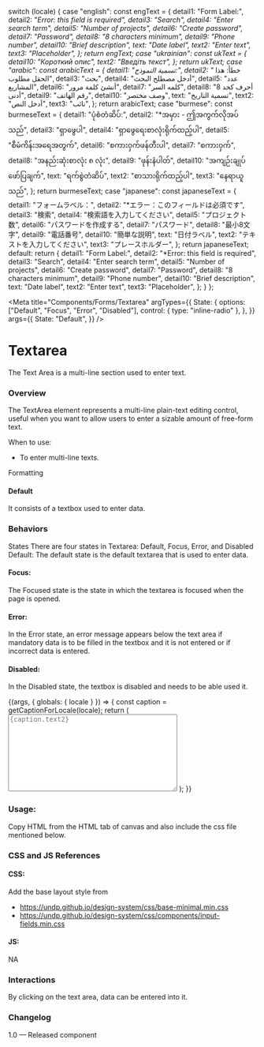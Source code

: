 
  switch (locale) {
    case "english":
      const engText = {
        detail1: "Form Label:",
        detail2: "*Error: this field is required",
        detail3: "Search",
        detail4: "Enter search term",
        detail5: "Number of projects",
        detail6: "Create password",
        detail7: "Password",
        detail8: "8 characters minimum",
        detail9: "Phone number",
        detail10: "Brief description",
        text: "Date label",
        text2: "Enter text",
        text3: "Placeholder",
      };
      return engText;
    case "ukrainian":
      const ukText = {
        detail10: "Короткий опис",
        text2: "Введіть текст",
      };
      return ukText;
    case "arabic":
      const arabicText = {
        detail1: "تسمية النموذج:",
        detail2: "* خطأ: هذا الحقل مطلوب",
        detail3: "بحث",
        detail4: "أدخل مصطلح البحث",
        detail5: "عدد المشاريع",
        detail6: "أنشئ كلمة مرور",
        detail7: "كلمه السر",
        detail8: "8 أحرف كحد أدنى",
        detail9: "رقم الهاتف",
        detail10: "وصف مختصر",
        text: "تسمية التاريخ",
        text2: "أدخل النص",
        text3: "نائب",
      };
      return arabicText;
    case "burmese":
      const burmeseText = {
        detail1: "ပုံစံတံဆိပ်:",
        detail2: "*အမှား - ဤအကွက်လိုအပ်သည်",
        detail3: "ရှာဖွေပါ",
        detail4: "ရှာဖွေရေးစာလုံးရိုက်ထည့်ပါ",
        detail5: "စီမံကိန်းအရေအတွက်",
        detail6: "စကားဝှက်ဖန်တီးပါ",
        detail7: "စကားဝှက်",
        detail8: "အနည်းဆုံးစာလုံး ၈ လုံး",
        detail9: "ဖုန်းနံပါတ်",
        detail10: "အကျဉ်းချုပ်ဖော်ပြချက်",
        text: "ရက်စွဲတံဆိပ်",
        text2: "စာသားရိုက်ထည့်ပါ",
        text3: "နေရာယူသည်",
      };
      return burmeseText;
    case "japanese":
      const japaneseText = {
        detail1: "フォームラベル：",
        detail2: "*エラー：このフィールドは必須です",
        detail3: "検索",
        detail4: "検索語を入力してください",
        detail5: "プロジェクト数",
        detail6: "パスワードを作成する",
        detail7: "パスワード",
        detail8: "最小8文字",
        detail9: "電話番号",
        detail10: "簡単な説明",
        text: "日付ラベル",
        text2: "テキストを入力してください",
        text3: "プレースホルダー",
      };
      return japaneseText;
    default:
      return {
        detail1: "Form Label:",
        detail2: "*Error: this field is required",
        detail3: "Search",
        detail4: "Enter search term",
        detail5: "Number of projects",
        detail6: "Create password",
        detail7: "Password",
        detail8: "8 characters minimum",
        detail9: "Phone number",
        detail10: "Brief description",
        text: "Date label",
        text2: "Enter text",
        text3: "Placeholder",
      };
  }
};

<Meta
  title="Components/Forms/Textarea"
  argTypes={{
    State: {
      options: ["Default", "Focus", "Error", "Disabled"],
      control: { type: "inline-radio" },
    },
  }}
  args={{
    State: "Default",
  }}
/>

# Textarea

The Text Area is a multi-line section used to enter text.

### Overview

The TextArea element represents a multi-line plain-text editing control, useful when you want to allow users to enter a sizable amount of free-form text.

When to use:

- To enter multi-line texts.

Formatting

#### Default

It consists of a textbox used to enter data.

### Behaviors

States
There are four states in Textarea: Default, Focus, Error, and Disabled
Default: The default state is the default textarea that is used to enter data.

#### Focus:

The Focused state is the state in which the textarea is focused when the page is opened.

#### Error:

In the Error state, an error message appears below the text area if mandatory data is to be filled in the textbox and it is not entered or if incorrect data is entered.

#### Disabled:

In the Disabled state, the textbox is disabled and needs to be able used it.

<Canvas>
  <Story name="Textarea">
    {(args, { globals: { locale } }) => {
      const caption = getCaptionForLocale(locale);
      return (
        <Textarea
          labelText={caption.detail10}
          errorText={caption.detail2}
          id="textarea"
          type="textarea"
          cols="40"
          rows="10"
          required="required"
          placeholder={caption.text2}
          {...args}
        ></Textarea>
      );
    }}
  </Story>
</Canvas>

### Usage:

Copy HTML from the HTML tab of canvas and also include the css file mentioned below.

### CSS and JS References

#### CSS:

Add the base layout style from

- https://undp.github.io/design-system/css/base-minimal.min.css
- https://undp.github.io/design-system/css/components/input-fields.min.css

#### JS:

NA

### Interactions

By clicking on the text area, data can be entered into it.

### Changelog

1.0 — Released component
